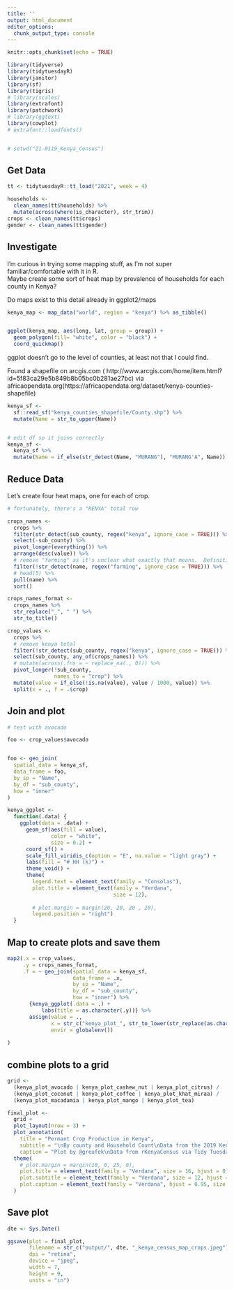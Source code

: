 ```yaml
---
title: ''
output: html_document
editor_options: 
  chunk_output_type: console
---
```


```r
knitr::opts_chunk$set(echo = TRUE)

library(tidyverse)
library(tidytuesdayR)
library(janitor)
library(sf)
library(tigris)
# library(scales)
library(extrafont)
library(patchwork)
# library(ggtext)
library(cowplot)
# extrafont::loadfonts()


# setwd("21-0119_Kenya_Census")
```

## Get Data

```r
tt <- tidytuesdayR::tt_load("2021", week = 4)

households <- 
  clean_names(tt$households) %>% 
  mutate(across(where(is_character), str_trim))
crops <- clean_names(tt$crops)
gender <- clean_names(tt$gender)

```

## Investigate

I'm curious in trying some mapping stuff, as I'm not super familiar/comfortable with it in R.  
Maybe create some sort of heat map by prevalence of households for each county in Kenya?

Do maps exist to this detail already in ggplot2/maps

```r
kenya_map <- map_data("world", region = "kenya") %>% as_tibble()


ggplot(kenya_map, aes(long, lat, group = group)) +
  geom_polygon(fill= "white", color = "black") + 
  coord_quickmap()


```

ggplot doesn't go to the level of counties, at least not that I could find.

Found a shapefile on arcgis.com (	http://www.arcgis.com/home/item.html?id=5f83ca29e5b849b8b05bc0b281ae27bc) via africaopendata.org(https://africaopendata.org/dataset/kenya-counties-shapefile)

```r
kenya_sf <- 
  sf::read_sf("kenya_counties_shapefile/County.shp") %>% 
  mutate(Name = str_to_upper(Name))


# edit df so it joins correctly
kenya_sf <- 
  kenya_sf %>% 
  mutate(Name = if_else(str_detect(Name, "MURANG"), "MURANG'A", Name))
```

## Reduce Data

Let's create four heat maps, one for each of crop.

```r
# fortunately, there's a "KENYA" total row

crops_names <- 
  crops %>% 
  filter(str_detect(sub_county, regex("kenya", ignore_case = TRUE))) %>% 
  select(-sub_county) %>% 
  pivot_longer(everything()) %>% 
  arrange(desc(value)) %>% 
  # remove "farming" as it's unclear what exactly that means.  Definition is "Population growing farming crops"
  filter(!str_detect(name, regex("farming", ignore_case = TRUE))) %>% 
  # head(5) %>% 
  pull(name) %>% 
  sort()

crops_names_format <- 
  crops_names %>% 
  str_replace("_", " ") %>% 
  str_to_title()

crop_values <- 
  crops %>% 
  # remove kenya total
  filter(!str_detect(sub_county, regex("kenya", ignore_case = TRUE))) %>% 
  select(sub_county, any_of(crops_names)) %>% 
  # mutate(across(.fns = ~ replace_na(., 0))) %>% 
  pivot_longer(!sub_county, 
               names_to = "crop") %>% 
  mutate(value = if_else(!is.na(value), value / 1000, value)) %>% 
  split(x = ., f = .$crop)


```


## Join and plot

```r
# test with avocado

foo <- crop_values$avocado


foo <- geo_join(
  spatial_data = kenya_sf, 
  data_frame = foo, 
  by_sp = "Name", 
  by_df = "sub_county", 
  how = "inner"
)
```

```r

kenya_ggplot <- 
  function(.data) {
    ggplot(data = .data) +
      geom_sf(aes(fill = value), 
              color = "white", 
              size = 0.2) + 
      coord_sf() + 
      scale_fill_viridis_c(option = "E", na.value = "light gray") + 
      labs(fill = "# HH (k)") + 
      theme_void() +
      theme(
        legend.text = element_text(family = "Consolas"), 
        plot.title = element_text(family = "Verdana", 
                                  size = 12), 
        
        # plot.margin = margin(20, 20, 20 , 20), 
        legend.position = "right") 
  }
```

## Map to create plots and save them

```r

map2(.x = crop_values, 
     .y = crops_names_format,
     .f = ~ geo_join(spatial_data = kenya_sf, 
                     data_frame = .x, 
                     by_sp = "Name", 
                     by_df = "sub_county", 
                     how = "inner") %>% 
       {kenya_ggplot(.data = .) + 
           labs(title = as.character(.y))} %>% 
       assign(value = ., 
              x = str_c("kenya_plot_", str_to_lower(str_replace(as.character(.y), " ", "_"))), 
              envir = globalenv())
     
)
```


## combine plots to a grid

```r
grid <- 
  (kenya_plot_avocado | kenya_plot_cashew_nut | kenya_plot_citrus) / 
  (kenya_plot_coconut | kenya_plot_coffee | kenya_plot_khat_miraa) / 
  (kenya_plot_macadamia | kenya_plot_mango | kenya_plot_tea)

final_plot <- 
  grid +
  plot_layout(nrow = 3) +
  plot_annotation(
    title = "Permant Crop Production in Kenya", 
    subtitle = "\nBy county and Household Count\nData from the 2019 Kenya Population and Housing Census\n", 
    caption = "Plot by @greufek\nData from rKenyaCensus via Tidy Tuesday\nKenya Counties shapefile via openAfrica -- africaopendata.org/dataset/kenya-counties-shapefile") +  
  theme(
    # plot.margin = margin(10, 0, 25, 0), 
    plot.title = element_text(family = "Verdana", size = 16, hjust = 0),
    plot.subtitle = element_text(family = "Verdana", size = 12, hjust =  0), 
    plot.caption = element_text(family = "Verdana", hjust = 0.95, size = 8) 
  )
```

## Save plot 

```r
dte <- Sys.Date()

ggsave(plot = final_plot,
       filename = str_c("output/", dte, "_kenya_census_map_crops.jpeg"),
       dpi = "retina",
       device = "jpeg", 
       width = 7, 
       height = 9, 
       units = "in")
```


